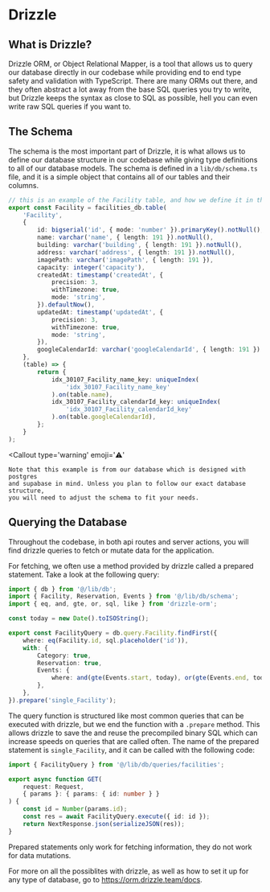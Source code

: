 
# Drizzle

## What is Drizzle?

Drizzle ORM, or Object Relational Mapper, is a tool that allows us to query our database directly in our codebase while providing end to end type safety and validation with TypeScript. There are many ORMs out there, and they often abstract a lot away from the base SQL queries you try to write, but Drizzle keeps the syntax as close to SQL as possible, hell you can even write raw SQL queries if you want to.

## The Schema

The schema is the most important part of Drizzle, it is what allows us to define our database structure in our codebase while giving type definitions to all of our database models. The schema is defined in a `lib/db/schema.ts` file, and it is a simple object that contains all of our tables and their columns.

```ts filename="lib/db/schema.ts"
// this is an example of the Facility table, and how we define it in the schema
export const Facility = facilities_db.table(
	'Facility',
	{
		id: bigserial('id', { mode: 'number' }).primaryKey().notNull(),
		name: varchar('name', { length: 191 }).notNull(),
		building: varchar('building', { length: 191 }).notNull(),
		address: varchar('address', { length: 191 }).notNull(),
		imagePath: varchar('imagePath', { length: 191 }),
		capacity: integer('capacity'),
		createdAt: timestamp('createdAt', {
			precision: 3,
			withTimezone: true,
			mode: 'string',
		}).defaultNow(),
		updatedAt: timestamp('updatedAt', {
			precision: 3,
			withTimezone: true,
			mode: 'string',
		}),
		googleCalendarId: varchar('googleCalendarId', { length: 191 }).notNull(),
	},
	(table) => {
		return {
			idx_30107_Facility_name_key: uniqueIndex(
				'idx_30107_Facility_name_key'
			).on(table.name),
			idx_30107_Facility_calendarId_key: uniqueIndex(
				'idx_30107_Facility_calendarId_key'
			).on(table.googleCalendarId),
		};
	}
);
```

<Callout
	type='warning'
	emoji='⚠️'
>
	Note that this example is from our database which is designed with postgres
	and supabase in mind. Unless you plan to follow our exact database structure,
	you will need to adjust the schema to fit your needs.
</Callout>

## Querying the Database

Throughout the codebase, in both api routes and server actions, you will find drizzle queries to fetch or mutate data for the application.

For fetching, we often use a method provided by drizzle called a prepared statement. Take a look at the following query:

```ts filename="lib/db/queries/facilities.ts"
import { db } from '@/lib/db';
import { Facility, Reservation, Events } from '@/lib/db/schema';
import { eq, and, gte, or, sql, like } from 'drizzle-orm';

const today = new Date().toISOString();

export const FacilityQuery = db.query.Facility.findFirst({
	where: eq(Facility.id, sql.placeholder('id')),
	with: {
		Category: true,
		Reservation: true,
		Events: {
			where: and(gte(Events.start, today), or(gte(Events.end, today))),
		},
	},
}).prepare('single_Facility');
```

The query function is structured like most common queries that can be executed with drizzle, but we end the function with a `.prepare` method. This allows drizzle to save the and reuse the precompiled binary SQL which can increase speeds on queries that are called often. The name of the prepared statement is `single_Facility`, and it can be called with the following code:

```ts filename="pages/api/facilities/[id].ts"
import { FacilityQuery } from '@/lib/db/queries/facilities';

export async function GET(
	request: Request,
	{ params }: { params: { id: number } }
) {
	const id = Number(params.id);
	const res = await FacilityQuery.execute({ id: id });
	return NextResponse.json(serializeJSON(res));
}
```

Prepared statements only work for fetching information, they do not work for data mutations.

For more on all the possiblites with drizzle, as well as how to set it up for any type of database, go to https://orm.drizzle.team/docs.
